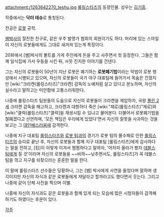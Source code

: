 attachment:/1263642270_teshu.jpg
[[롤링스타즈]]의 등장인물. 성우는 [[김기흥]].

작중에서는 '''닥터 테슈'''로 통칭된다. 

전공은 [[로봇]] 공학.

[[쌤]]박사의 절친한 친구로, 같은 우주 발명가 협회의 회원이기도 하다. 머리에 있는 스마일이 자신의 로봇들에게도 그대로 새겨져 있는게 특징이다.

20화에서 [쌤]박사의 볼트를 가게 주인에게 돈을 주고 사주면서 첫 등장한다. 그들은 함께 일식집에 가서 우동을 시킨 뒤, 사뭇 진지한 이야기를 건넨다.

그는 자신의 로봇들이 50년이 지난 로봇은 폐기하는 '''로봇폐기법'''이라는 악법이 로봇 행성에서 시행되고 있으며, 자신의 로봇들이 국가 야구 대표팀에 들어가서 목숨은 건졌지만 [wiki:"크라켄(롤링스타즈)"크라켄] 감독의 노예처럼 살고 있다고 분노하며, 자신의 실수라고 말하고는 미안함에 고통스러워한다.

나중에 롤링스타즈 팀원들의 도움으로 자신의 로봇들이 크라켄을 제압하자, 국왕 [[폴린 2세]] 크라켄 감독을 해고하고, 크라켄과 대항하다 죽은 [wiki:"제로(롤링스타즈)"제로]와 [wiki:"클락(롤링스타즈)"클락]을 재생시킬 수 있냐고 물어본다. 더불어서 로봇폐기법을 철폐겠다고 선언하며, '모든 책임은 우리에게 있었다'면서 자신의 잘못을 사과하는 것을 보고는 그 [[대인배]]스러움에 감격한다.

나중에 지구 대표팀 [[롤링스타즈]]와 [[로봇 팀]]과의 경기가 로봇 팀의 몰수패로 인한 [[롤링스타즈]]의 승리로 끝난 후, 자신의 로봇들과 함께 지구 대표팀  [롤링스타즈]에게 감사하다는 말을 전하고, [킹]이 이렇게 이겨서 찜찜하다고 말하자, '어차피 올라가 봤자 [[데블스 팀]]에게 질 것'이라며 자신의 로봇들을 ~~비하~~낮추면서도, 롤링스타즈]가 꼭 데블스 팀을 꺾고 지구를 되찾으라는 훈훈한 말을 한다.

이 말에 롤링스타즈 선수들은 당황하나, 그는 [쌤] 박사에게 사연을 들었다며 말하며 생각이지만 자신의 자식과 같은 로봇들에게 져달라고 할까라고도 했다면서 웃는다. 그리고 나중에 같이 단체 사진을 찍으며 이별.

나중에 자신의 자식과도 같은 로봇들과 함께 있게 되는 모습에 많은 시청자들이 감격해 하기도 하였다는 후문이 있다.

[[각주]]
